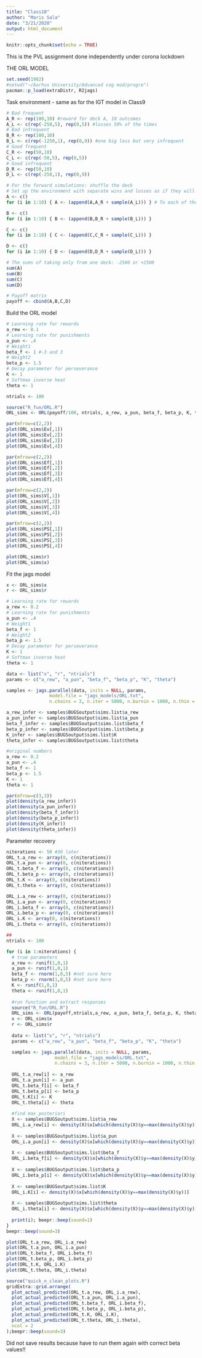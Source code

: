 ```yaml
---
title: "Class10"
author: "Maris Sala"
date: "3/21/2020"
output: html_document
---
```


```r
knitr::opts_chunk$set(echo = TRUE)
```

This is the PVL assignment done independently under corona lockdown

THE ORL MODEL

```r
set.seed(1982)
#setwd("~/Aarhus University/Advanced cog mod/progre")
pacman::p_load(extraDistr, R2jags)
```

Task environment - same as for the IGT model in Class9

```r
# Bad frequent
A_R <- rep(100,10) #reward for deck A, 10 outcomes
A_L <- c(rep(-250,5), rep(0,5)) #losses 50% of the times
# Bad infrequent
B_R <- rep(100,10)
B_L <- c(rep(-1250,1), rep(0,9)) #one big loss but very infrequent
# Good frequent
C_R <- rep(50,10)
C_L <- c(rep(-50,5), rep(0,5))
# Good infrequent
D_R <- rep(50,10)
D_L <- c(rep(-250,1), rep(0,9))

# For the forward simulations: shuffle the deck
# Set up the environment with separate wins and losses as if they will be presented separately to the participants
A <- c()
for (i in 1:10) { A <- (append(A,A_R + sample(A_L))) } # To each of the 4 decks, adds losses and rewards together

B <- c()
for (i in 1:10) { B <- (append(B,B_R + sample(B_L))) }

C <- c()
for (i in 1:10) { C <- (append(C,C_R + sample(C_L))) }

D <- c()
for (i in 1:10) { D <- (append(D,D_R + sample(D_L))) }

# The sums of taking only from one deck: -2500 or +2500
sum(A)
sum(B)
sum(C)
sum(D)

# Payoff matrix
payoff <- cbind(A,B,C,D)
```

Build the ORL model
```r
# Learning rate for rewards
a_rew <- 0.1
# Learning rate for punishments
a_pun <- .4
# Weight1
beta_f <- 1 #-3 and 3
# Weight2
beta_p <- 1.5
# Decay parameter for perseverance
K <- 1
# Softmax inverse heat
theta <- 1

ntrials <- 100

source("R_fun/ORL.R")
ORL_sims <- ORL(payoff/100, ntrials, a_rew, a_pun, beta_f, beta_p, K, theta)

par(mfrow=c(2,2))
plot(ORL_sims$Ev[,1])
plot(ORL_sims$Ev[,2])
plot(ORL_sims$Ev[,3])
plot(ORL_sims$Ev[,4])

par(mfrow=c(2,2))
plot(ORL_sims$Ef[,1])
plot(ORL_sims$Ef[,2])
plot(ORL_sims$Ef[,3])
plot(ORL_sims$Ef[,4])

par(mfrow=c(2,2))
plot(ORL_sims$V[,1])
plot(ORL_sims$V[,2])
plot(ORL_sims$V[,3])
plot(ORL_sims$V[,4])

par(mfrow=c(2,2))
plot(ORL_sims$PS[,1])
plot(ORL_sims$PS[,2])
plot(ORL_sims$PS[,3])
plot(ORL_sims$PS[,4])

plot(ORL_sims$r)
plot(ORL_sims$x)


```

Fit the jags model
```r
x <- ORL_sims$x
r <- ORL_sims$r

# Learning rate for rewards
a_rew <- 0.2
# Learning rate for punishments
a_pun <- .4
# Weight1
beta_f <- 1
# Weight2
beta_p <- 1.5
# Decay parameter for perseverance
K <- 1
# Softmax inverse heat
theta <- 1

data <- list("x", "r", "ntrials")
params <- c("a_rew", "a_pun", "beta_f", "beta_p", "K", "theta")

samples <- jags.parallel(data, inits = NULL, params,
                model.file = "jags_models/ORL.txt",
                n.chains = 3, n.iter = 5000, n.burnin = 1000, n.thin = 1)

a_rew_infer <- samples$BUGSoutput$sims.list$a_rew
a_pun_infer <- samples$BUGSoutput$sims.list$a_pun
beta_f_infer <- samples$BUGSoutput$sims.list$beta_f
beta_p_infer <- samples$BUGSoutput$sims.list$beta_p
K_infer <- samples$BUGSoutput$sims.list$K
theta_infer <- samples$BUGSoutput$sims.list$theta

#original numbers
a_rew <- 0.2
a_pun <- .4
beta_f <- 1
beta_p <- 1.5
K <- 1
theta <- 1

par(mfrow=c(3,3))
plot(density(a_rew_infer))
plot(density(a_pun_infer))
plot(density(beta_f_infer))
plot(density(beta_p_infer))
plot(density(K_infer))
plot(density(theta_infer))
```

Parameter recovery
```r
niterations <- 50 #30 later
ORL_t.a_rew <- array(0, c(niterations))
ORL_t.a_pun <- array(0, c(niterations))
ORL_t.beta_f <- array(0, c(niterations))
ORL_t.beta_p <- array(0, c(niterations))
ORL_t.K <- array(0, c(niterations))
ORL_t.theta <- array(0, c(niterations))

ORL_i.a_rew <- array(0, c(niterations))
ORL_i.a_pun <- array(0, c(niterations))
ORL_i.beta_f <- array(0, c(niterations))
ORL_i.beta_p <- array(0, c(niterations))
ORL_i.K <- array(0, c(niterations))
ORL_i.theta <- array(0, c(niterations))

##
ntrials <- 100

for (i in 1:niterations) {
  # true parameters
  a_rew <- runif(1,0,1)
  a_pun <- runif(1,0,1)
  beta_f <- rnorm(1,0,5) #not sure here
  beta_p <- rnorm(1,0,5) #not sure here
  K <- runif(1,0,1)
  theta <- runif(1,0,1)
  
  #run function and extract responses
  source("R_fun/ORL.R")
  ORL_sims <- ORL(payoff,ntrials,a_rew, a_pun, beta_f, beta_p, K, theta)
  x <- ORL_sims$x
  r <- ORL_sims$r
  
  data <- list("x", "r", "ntrials")
  params <- c("a_rew", "a_pun", "beta_f", "beta_p", "K", "theta")

  samples <- jags.parallel(data, inits = NULL, params,
                  model.file = "jags_models/ORL.txt",
                  n.chains = 3, n.iter = 5000, n.burnin = 1000, n.thin = 1)
  
  ORL_t.a_rew[i] <- a_rew
  ORL_t.a_pun[i] <- a_pun
  ORL_t.beta_f[i] <- beta_f
  ORL_t.beta_p[i] <- beta_p
  ORL_t.K[i] <- K
  ORL_t.theta[i] <- theta
  
  #find max posteriori
  X <- samples$BUGSoutput$sims.list$a_rew
  ORL_i.a_rew[i] <- density(X)$x[which(density(X)$y==max(density(X)$y))]
  
  X <- samples$BUGSoutput$sims.list$a_pun
  ORL_i.a_pun[i] <- density(X)$x[which(density(X)$y==max(density(X)$y))]
  
  X <- samples$BUGSoutput$sims.list$beta_f
  ORL_i.beta_f[i] <- density(X)$x[which(density(X)$y==max(density(X)$y))]
  
  X <- samples$BUGSoutput$sims.list$beta_p
  ORL_i.beta_p[i] <- density(X)$x[which(density(X)$y==max(density(X)$y))]
  
  X <- samples$BUGSoutput$sims.list$K
  ORL_i.K[i] <- density(X)$x[which(density(X)$y==max(density(X)$y))]
  
  X <- samples$BUGSoutput$sims.list$theta
  ORL_i.theta[i] <- density(X)$x[which(density(X)$y==max(density(X)$y))]
  
  print(i); beepr::beep(sound=1)
}
beepr::beep(sound=3)

plot(ORL_t.a_rew, ORL_i.a_rew)
plot(ORL_t.a_pun, ORL_i.a_pun)
plot(ORL_t.beta_f, ORL_i.beta_f)
plot(ORL_t.beta_p, ORL_i.beta_p)
plot(ORL_t.K, ORL_i.K)
plot(ORL_t.theta, ORL_i.theta)

source("quick_n_clean_plots.R")
gridExtra::grid.arrange(
  plot_actual_predicted(ORL_t.a_rew, ORL_i.a_rew),
  plot_actual_predicted(ORL_t.a_pun, ORL_i.a_pun),
  plot_actual_predicted(ORL_t.beta_f, ORL_i.beta_f),
  plot_actual_predicted(ORL_t.beta_p, ORL_i.beta_p),
  plot_actual_predicted(ORL_t.K, ORL_i.K),
  plot_actual_predicted(ORL_t.theta, ORL_i.theta),
  ncol = 2
);beepr::beep(sound=3)

```
Did not save results because have to run them again with correct beta values!!
